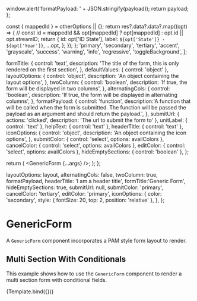 
<Meta title="Form/GenericForm" component={GenericForm} />

  window.alert('formatPayload: ' + JSON.stringify(payload));
  return payload;
};

  const { mappedId } = otherOptions || {};
  return res?.data?.data?.map((opt) => {
    // const id = mappedId && opt[mappedId] ? opt[mappedId] : opt.id || opt.streamID;
    return {
      id: opt['ID State'],
      label: `${opt['State']} - ${opt['Year']}`,
      ...opt,
    };
  });
};
  'primary',
  'secondary',
  'tertiary',
  'accent',
  'grayscale',
  'success',
  'warning',
  'info',
  'regressive',
  'toggleBackground',
];

  formTitle: {
    control: 'text',
    description:
      'The title of the form, this is only rendered on the first section',
  },
  defaultValues: { control: 'object' },
  layoutOptions: {
    control: 'object',
    description: 'An object containing the layout options',
  },
  twoColumn: {
    control: 'boolean',
    description: 'If true, the form will be displayed in two columns',
  },
  alternatingCols: {
    control: 'boolean',
    description: 'If true, the form will be displayed in alternating columns',
  },
  formatPayload: {
    control: 'function',
    description:'A function that will be called when the form is submitted. The function will be passed the payload as an argument and should return the payload.',
  },
  submitUrl: {
    actions: 'clicked',
    description: 'The url to submit the form to'
  },
  unitLabel: { control: 'text' },
  helpText: { control: 'text' },
  headerTitle: { control: 'text' },
  iconOptions: {
    control: 'object',
    description: 'An object containing the icon options',
  },
  submitColor: { control: 'select', options: availColors },
  cancelColor: { control: 'select', options: availColors },
  editColor: { control: 'select', options: availColors },
  hideEmptySections: { control: 'boolean' },
};

  return (
    <Router>
      <GenericForm {...args} />;
    </Router>
  );
};

  layoutOptions: layout,
  alternatingCols: false,
  twoColumn: true,
  formatPayload,
  headerTitle: 'I am a header title',
  formTitle:'Generic Form',
  hideEmptySections: true,
  submitUrl: null,
  submitColor: 'primary',
  cancelColor: 'tertiary',
  editColor: 'primary',
  iconOptions: {
    color: 'secondary',
    style: { fontSize: 20, top: 2, position: 'relative' },
  },
};

# GenericForm

A `GenericForm` component incorporates a PAM style form layout to render.

## Multi Section With Conditionals
This example shows how to use the `GenericForm` component to render a multi section form with conditional fields.

<Canvas>
  <Story name="Multi Section With Conditionals" argTypes={formArgs} args={defaultProps}>
    {Template.bind({})}
  </Story>
</Canvas>

